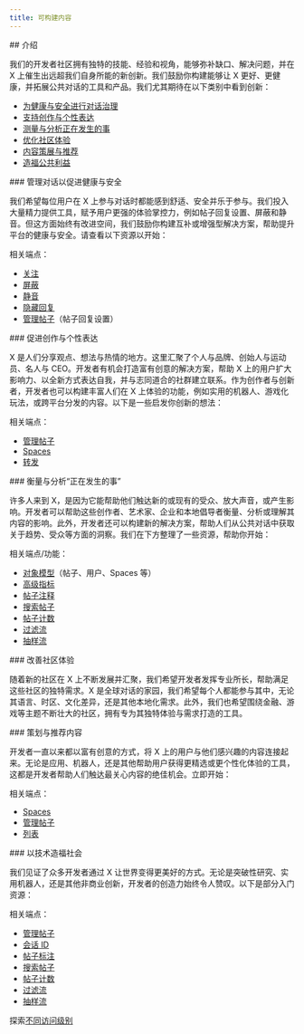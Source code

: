 ```yaml
---
title: 可构建内容
---
```


<div id="introduction">
  ## 介绍
</div>

我们的开发者社区拥有独特的技能、经验和视角，能够弥补缺口、解决问题，并在 X 上催生出远超我们自身所能的新创新。我们鼓励你构建能够让 X 更好、更健康，并拓展公共对话的工具和产品。我们尤其期待在以下类别中看到创新：

- [为健康与安全进行对话治理](#moderate)
- [支持创作与个性表达](#enable)
- [测量与分析正在发生的事](#measure)
- [优化社区体验](#improve)
- [内容策展与推荐](#curate)
- [造福公共利益](#impact)

<div id="moderate-conversations-for-health-and-safety">
  ### 管理对话以促进健康与安全
</div>

我们希望每位用户在 X 上参与对话时都能感到舒适、安全并乐于参与。我们投入大量精力提供工具，赋予用户更强的体验掌控力，例如帖子回复设置、屏蔽和静音。但这方面始终有改进空间，我们鼓励你构建互补或增强型解决方案，帮助提升平台的健康与安全。请查看以下资源以开始：

相关端点：

- [关注](/zh/x-api/users/follows/introduction)
- [屏蔽](/zh/x-api/users/blocks/introduction)
- [静音](/zh/x-api/users/mutes/introduction)
- [隐藏回复](/zh/x-api/posts/hide-replies/introduction)
- [管理帖子](/zh/x-api/posts/manage-tweets/introduction)（帖子回复设置）

<div id="enable-creation-and-personal-expression">
  ### 促进创作与个性表达
</div>

X 是人们分享观点、想法与热情的地方。这里汇聚了个人与品牌、创始人与运动员、名人与 CEO。开发者有机会打造富有创意的解决方案，帮助 X 上的用户扩大影响力、以全新方式表达自我，并与志同道合的社群建立联系。作为创作者与创新者，开发者也可以构建丰富人们在 X 上体验的功能，例如实用的机器人、游戏化玩法，或跨平台分发的内容。以下是一些启发你创新的想法：

相关端点：

- [管理帖子](/zh/x-api/posts/manage-tweets/introduction)
- [Spaces](/zh/x-api/spaces/introduction)
- [转发](/zh/x-api/posts/retweets/introduction)

<div id="measure-and-analyze-whats-happening">
  ### 衡量与分析“正在发生的事”
</div>

许多人来到 X，是因为它能帮助他们触达新的或现有的受众、放大声音，或产生影响。开发者可以帮助这些创作者、艺术家、企业和本地倡导者衡量、分析或理解其内容的影响。此外，开发者还可以构建新的解决方案，帮助人们从公共对话中获取关于趋势、受众等方面的洞察。我们在下方整理了一些资源，帮助你开始：

相关端点/功能：

- [对象模型](/zh/x-api/fundamentals/data-dictionary)（帖子、用户、Spaces 等）
- [高级指标](/zh/x-api/fundamentals/metrics)
- [帖子注释](/zh/x-api/fundamentals/post-annotations)
- [搜索帖子](/zh/x-api/posts/search/introduction)
- [帖子计数](/zh/x-api/posts/counts/introduction)
- [过滤流](/zh/x-api/posts/filtered-stream/introduction)
- [抽样流](/zh/x-api/posts/volume-streams/introduction)

<div id="improve-community-experiences">
  ### 改善社区体验
</div>

随着新的社区在 X 上不断发展并汇聚，我们希望开发者发挥专业所长，帮助满足这些社区的独特需求。X 是全球对话的家园，我们希望每个人都能参与其中，无论其语言、时区、文化差异，还是其他本地化需求。此外，我们也希望围绕金融、游戏等主题不断壮大的社区，拥有专为其独特体验与需求打造的工具。

<div id="curate-and-recommend-content">
  ### 策划与推荐内容
</div>

开发者一直以来都以富有创意的方式，将 X 上的用户与他们感兴趣的内容连接起来。无论是应用、机器人，还是其他帮助用户获得更精选或更个性化体验的工具，这都是开发者帮助人们触达最关心内容的绝佳机会。立即开始：

相关端点：

- [Spaces](/zh/x-api/spaces/introduction)
- [管理帖子](/zh/x-api/posts/manage-tweets/introduction)
- [列表](/zh/x-api/lists/manage-lists/introduction)

<div id="impact-the-greater-good">
  ### 以技术造福社会
</div>

我们见证了众多开发者通过 X 让世界变得更美好的方式。无论是突破性研究、实用机器人，还是其他非商业创新，开发者的创造力始终令人赞叹。以下是部分入门资源：

相关端点：

- [管理帖子](/zh/x-api/posts/manage-tweets/introduction)
- [会话 ID](/zh/x-api/fundamentals/conversation-id)
- [帖子标注](/zh/x-api/fundamentals/post-annotations)
- [搜索帖子](/zh/x-api/posts/search/introduction)
- [帖子计数](/zh/x-api/posts/counts/introduction)
- [过滤流](/zh/x-api/posts/filtered-stream/introduction)
- [抽样流](/zh/x-api/posts/volume-streams/introduction)

探索[不同访问级别](/zh/x-api/getting-started/about-x-api)